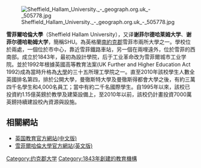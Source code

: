{{Infobox university
|name            = Sheffield Hallam University
|latin_name      = 
|image_name      = SHU crest.jpg
|image_size      = 
|established     = 1843年
|motto           = ''Learn and Serve''
|type            = [[公立大學|公立大學]]
|faculty         = 5,000<ref>{{cite web|url=http://www.shu.ac.uk/university/facts.html|title=Key Facts|accessdate=26 Oct 2010|publisher=Sheffield Hallam University|archive-url=https://web.archive.org/web/20110517091840/http://www.shu.ac.uk/university/facts.html|archive-date=2011-05-17|dead-url=yes}}</ref>
|chancellor      = [[羅伯特·溫斯頓|羅伯特·溫斯頓]]
|vice_chancellor = 菲利普·瓊斯教授
|students        = 33,830<ref name="HESA">{{cite web|url= http://www.hesa.ac.uk/dox/dataTables/studentsAndQualifiers/download/institution0809.xls|title= Table 0a – All students by institution, mode of study, level of study, gender and domicile 2008/09|accessdate= 26 October 2010|format= [[Microsoft_Excel|Microsoft Excel]] spreadsheet|publisher= [[Higher_Education_Statistics_Agency|Higher Education Statistics Agency]]|deadurl= yes|archiveurl= https://web.archive.org/web/20110428204402/http://www.hesa.ac.uk/dox/dataTables/studentsAndQualifiers/download/institution0809.xls|archivedate=2011-04-28}}</ref>
|undergrad       = 25,555<ref name="HESA" />
|postgrad        = 8,275<ref name="HESA" />
|doctoral        =
|other           =
|city            = [[謝菲爾德|謝菲爾德]]
|state           = [[南約克郡|南約克郡]]
|country         = [[英格蘭|英格蘭]]
|campus          = 都市以及Collegiate crescent campus
|free_label      =
|free            =
|colours         ={{scarf|start}}
{{cells|3|#660000}}{{cells|2|#aaaaaa}}{{cells|1|#000000}}{{cells|2|#ffffff}}{{cells|1|#000000}}{{cells|2|#aaaaaa}}{{cells|3|#660000}}
{{scarf|end}}
|mascot          =
|affiliations    = {{link-en|大學聯盟|University Alliance|大學聯盟}}<br/> [[大英國協大學協會|大英國協大學協會]]
|website         = http://www.shu.ac.uk/
|logo            = [[File:Sheffield_Hallam_University_logo.svg|130px]]
|coor = {{coord|53.379105|N|1.464706|W|scale:2000_type:edu_region:GB|display=inline,title}}
}}
[[Image:Sheffield_Hallam_University._-_geograph.org.uk_-_505778.jpg|thumb]]

'''雪菲爾哈倫大學'''（Sheffield Hallam University），又译'''谢菲尔德哈莱姆大学'''、'''谢菲尔德哈勒姆大学'''，簡稱SHU。為英格蘭[[南約克郡|南約克郡]]雪菲市兩所大學之一。學校位於兩處，一個位於市中心，靠近雪菲鐵路車站，另一個在兩哩遠外，位於雪菲的西南部。成立於1843年，最初為設計學院，后于工业革命改为雪菲爾城市工业学院。並於1992年根據英國高等教育法案(UK Further and Higher Education Act 1992)成為當時升格為[[大學|大學]]的三十五所理工學院之一。直至2010年該校學生人數全英國排名第四，排於公開大學，曼徹斯特大學及曼徹斯得都會大學之後，有約三萬四千名學生和4,000名員工；當中有約二千名國際學生。自1995年以來，該校已投資約1.15億英鎊於教學及建築設備上，至2010年以前，該校仍計畫投資7000萬英鎊持續建設校內資源與設施。

== 相關網站 ==
*[https://web.archive.org/web/20090528150008/http://ve.educationuk.cn/shu/ 英国教育官方網站(中文版)]
*[http://www.shu.ac.uk 雪菲爾哈倫大學官方網站(英文版)]
<references/>

{{英國的大學}}

[[Category:约克郡大学|Category:约克郡大学]]
[[Category:1843年創建的教育機構|Category:1843年創建的教育機構]]